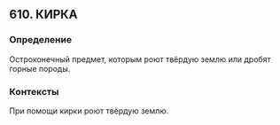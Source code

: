## 610. КИРКА
### Определение
Остроконечный предмет, которым роют твёрдую землю или дробят горные породы.

### Контексты
При помощи кирки роют твёрдую землю.

